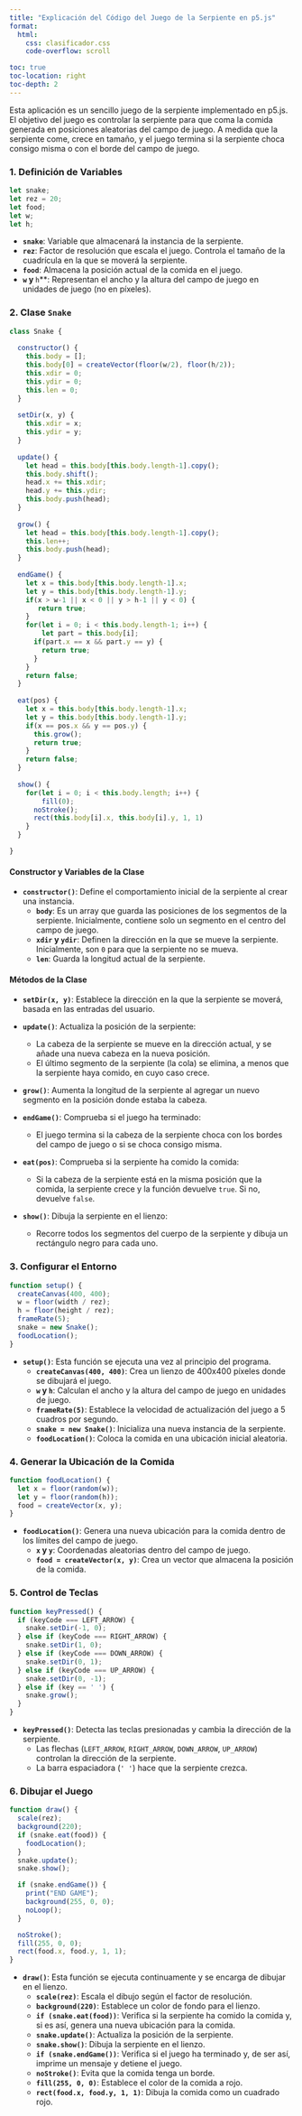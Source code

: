 ```yaml
---
title: "Explicación del Código del Juego de la Serpiente en p5.js"
format:
  html:
    css: clasificador.css
    code-overflow: scroll

toc: true
toc-location: right
toc-depth: 2
---
```

Esta aplicación es un sencillo juego de la serpiente implementado en p5.js. El objetivo del juego es controlar la serpiente para que coma la comida generada en posiciones aleatorias del campo de juego. A medida que la serpiente come, crece en tamaño, y el juego termina si la serpiente choca consigo misma o con el borde del campo de juego.

### 1. Definición de Variables

```javascript
let snake;
let rez = 20;
let food;
let w;
let h;
```

- **`snake`**: Variable que almacenará la instancia de la serpiente.
- **`rez`**: Factor de resolución que escala el juego. Controla el tamaño de la cuadrícula en la que se moverá la serpiente.
- **`food`**: Almacena la posición actual de la comida en el juego.
- **`w` y **`h`**: Representan el ancho y la altura del campo de juego en unidades de juego (no en píxeles).

### 2. Clase `Snake`

```javascript
class Snake {
  
  constructor() {
  	this.body = [];
    this.body[0] = createVector(floor(w/2), floor(h/2));
    this.xdir = 0;
    this.ydir = 0;
    this.len = 0;
  }
  
  setDir(x, y) {
  	this.xdir = x;
    this.ydir = y;
  }
  
  update() {
  	let head = this.body[this.body.length-1].copy();
    this.body.shift();
    head.x += this.xdir;
    head.y += this.ydir;
    this.body.push(head);
  }
  
  grow() {
  	let head = this.body[this.body.length-1].copy();
    this.len++;
    this.body.push(head);
  }
  
  endGame() {
  	let x = this.body[this.body.length-1].x;
    let y = this.body[this.body.length-1].y;
    if(x > w-1 || x < 0 || y > h-1 || y < 0) {
       return true;
    }
    for(let i = 0; i < this.body.length-1; i++) {
    	let part = this.body[i];
      if(part.x == x && part.y == y) {
      	return true;
      }
    }
    return false;
  }
  
  eat(pos) {
  	let x = this.body[this.body.length-1].x;
    let y = this.body[this.body.length-1].y;
    if(x == pos.x && y == pos.y) {
      this.grow();
      return true;
    }
    return false;
  }
  
  show() {
  	for(let i = 0; i < this.body.length; i++) {
    	fill(0);
      noStroke();
      rect(this.body[i].x, this.body[i].y, 1, 1)
    }
  }

}
```

#### Constructor y Variables de la Clase

- **`constructor()`**: Define el comportamiento inicial de la serpiente al crear una instancia.
  - **`body`**: Es un array que guarda las posiciones de los segmentos de la serpiente. Inicialmente, contiene solo un segmento en el centro del campo de juego.
  - **`xdir` y `ydir`**: Definen la dirección en la que se mueve la serpiente. Inicialmente, son `0` para que la serpiente no se mueva.
  - **`len`**: Guarda la longitud actual de la serpiente.

#### Métodos de la Clase

- **`setDir(x, y)`**: Establece la dirección en la que la serpiente se moverá, basada en las entradas del usuario.

- **`update()`**: Actualiza la posición de la serpiente:
  - La cabeza de la serpiente se mueve en la dirección actual, y se añade una nueva cabeza en la nueva posición.
  - El último segmento de la serpiente (la cola) se elimina, a menos que la serpiente haya comido, en cuyo caso crece.

- **`grow()`**: Aumenta la longitud de la serpiente al agregar un nuevo segmento en la posición donde estaba la cabeza.

- **`endGame()`**: Comprueba si el juego ha terminado:
  - El juego termina si la cabeza de la serpiente choca con los bordes del campo de juego o si se choca consigo misma.

- **`eat(pos)`**: Comprueba si la serpiente ha comido la comida:
  - Si la cabeza de la serpiente está en la misma posición que la comida, la serpiente crece y la función devuelve `true`. Si no, devuelve `false`.

- **`show()`**: Dibuja la serpiente en el lienzo:
  - Recorre todos los segmentos del cuerpo de la serpiente y dibuja un rectángulo negro para cada uno.

### 3. Configurar el Entorno

```javascript
function setup() {
  createCanvas(400, 400);
  w = floor(width / rez);
  h = floor(height / rez);
  frameRate(5);
  snake = new Snake();
  foodLocation();
}
```

- **`setup()`**: Esta función se ejecuta una vez al principio del programa.
  - **`createCanvas(400, 400)`**: Crea un lienzo de 400x400 píxeles donde se dibujará el juego.
  - **`w` y `h`**: Calculan el ancho y la altura del campo de juego en unidades de juego.
  - **`frameRate(5)`**: Establece la velocidad de actualización del juego a 5 cuadros por segundo.
  - **`snake = new Snake()`**: Inicializa una nueva instancia de la serpiente.
  - **`foodLocation()`**: Coloca la comida en una ubicación inicial aleatoria.

### 4. Generar la Ubicación de la Comida

```javascript
function foodLocation() {
  let x = floor(random(w));
  let y = floor(random(h));
  food = createVector(x, y);
}
```

- **`foodLocation()`**: Genera una nueva ubicación para la comida dentro de los límites del campo de juego.
  - **`x` y `y`**: Coordenadas aleatorias dentro del campo de juego.
  - **`food = createVector(x, y)`**: Crea un vector que almacena la posición de la comida.

### 5. Control de Teclas

```javascript
function keyPressed() {
  if (keyCode === LEFT_ARROW) {
    snake.setDir(-1, 0);
  } else if (keyCode === RIGHT_ARROW) {
    snake.setDir(1, 0);
  } else if (keyCode === DOWN_ARROW) {
    snake.setDir(0, 1);
  } else if (keyCode === UP_ARROW) {
    snake.setDir(0, -1);
  } else if (key == ' ') {
    snake.grow();
  }
}
```

- **`keyPressed()`**: Detecta las teclas presionadas y cambia la dirección de la serpiente.
  - Las flechas (`LEFT_ARROW`, `RIGHT_ARROW`, `DOWN_ARROW`, `UP_ARROW`) controlan la dirección de la serpiente.
  - La barra espaciadora (`' '`) hace que la serpiente crezca.

### 6. Dibujar el Juego

```javascript
function draw() {
  scale(rez);
  background(220);
  if (snake.eat(food)) {
    foodLocation();
  }
  snake.update();
  snake.show();

  if (snake.endGame()) {
    print("END GAME");
    background(255, 0, 0);
    noLoop();
  }

  noStroke();
  fill(255, 0, 0);
  rect(food.x, food.y, 1, 1);
}
```

- **`draw()`**: Esta función se ejecuta continuamente y se encarga de dibujar en el lienzo.
  - **`scale(rez)`**: Escala el dibujo según el factor de resolución.
  - **`background(220)`**: Establece un color de fondo para el lienzo.
  - **`if (snake.eat(food))`**: Verifica si la serpiente ha comido la comida y, si es así, genera una nueva ubicación para la comida.
  - **`snake.update()`**: Actualiza la posición de la serpiente.
  - **`snake.show()`**: Dibuja la serpiente en el lienzo.
  - **`if (snake.endGame())`**: Verifica si el juego ha terminado y, de ser así, imprime un mensaje y detiene el juego.
  - **`noStroke()`**: Evita que la comida tenga un borde.
  - **`fill(255, 0, 0)`**: Establece el color de la comida a rojo.
  - **`rect(food.x, food.y, 1, 1)`**: Dibuja la comida como un cuadrado rojo.
